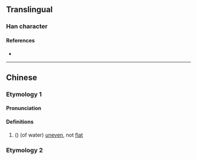 {{character info}}
==Translingual==

===Han character===
{{Han char|rn=85|rad=水|as=10|sn=13|four=33132|canj=EJCO|ids=⿰氵窊}}

====References====
* {{Han ref|kx=0639.320|dkj=17942|dj=1046.200|hdz=31708.080|uh=6E9B|ud=28315|bh=DE43|bd=56899}}

----

==Chinese==
{{zh-forms}}

===Etymology 1===

====Pronunciation====
{{zh-pron
|m=wā
|c=waa1
|mc=
|oc=
|ma=
|cat=a
}}

====Definitions====
{{zh-hanzi}}

# ({{zh-only|溛瀤}}) (of water) [[uneven]], not [[flat]]

===Etymology 2===
{{zh-see|窊|a}}